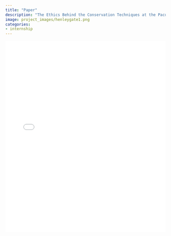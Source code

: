 ```yaml
---
title: "Paper"
description: "The Ethics Behind the Conservation Techniques at the Pacuare Nature Reserve"
image: project_images/henleygate1.png
categories: 
- internship 
---
```


<iframe src="192_paper.pdf" width="100%" height="600px" style="border: none;">
    This browser does not support PDFs. Please download the PDF to view it: <a href="192_paper.pdf">Download PDF</a>.
</iframe>